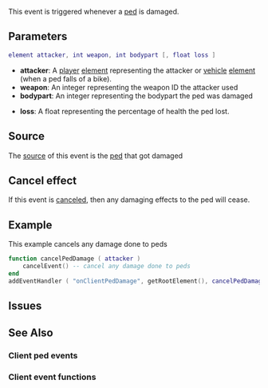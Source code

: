 
{{Client event}}
This event is triggered whenever a [[/ped.md|ped]] is damaged.
{{Note|This event is only triggered for peds that are streamed in}}
==Parameters==
<syntaxhighlight lang="lua">
element attacker, int weapon, int bodypart [, float loss ]
</syntaxhighlight> 

*'''attacker''': A [[/player.md|player]] [[/element.md|element]] representing the attacker or [[/vehicle.md|vehicle]] [[/element.md|element]] (when a ped falls of a bike).
*'''weapon''': An integer representing the weapon ID the attacker used
*'''bodypart''': An integer representing the bodypart the ped was damaged
{{BodyParts}}
*'''loss''': A float representing the percentage of health the ped lost.

==Source==
The [[/event_system#Event_source.md|source]] of this event is the [[/ped.md|ped]] that got damaged

==Cancel effect==
If this event is [[/Event_system#Canceling.md|canceled]], then any damaging effects to the ped will cease.

==Example== 
This example cancels any damage done to peds
<syntaxhighlight lang="lua">
function cancelPedDamage ( attacker )
	cancelEvent() -- cancel any damage done to peds
end
addEventHandler ( "onClientPedDamage", getRootElement(), cancelPedDamage )
</syntaxhighlight>

==Issues==
{{Issues|
{{Issue|8082|Custom weapons don't fully work with onClientPlayerDamage}}
}}

==See Also==
===Client ped events===
{{Client_ped_events}}
===Client event functions===
{{Client_event_functions}}